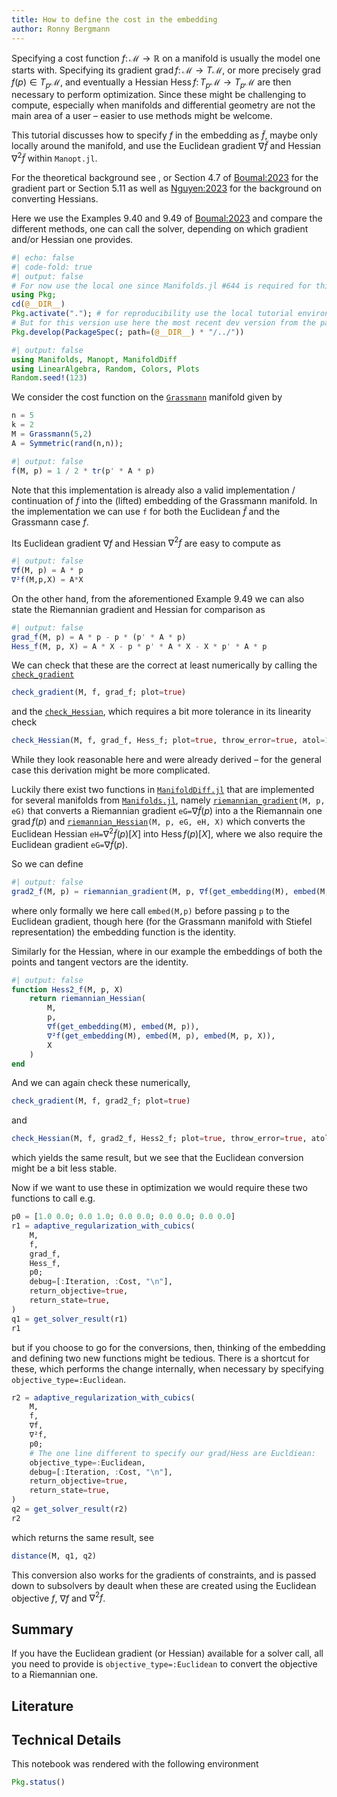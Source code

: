 ```yaml
---
title: How to define the cost in the embedding
author: Ronny Bergmann
---
```


Specifying a cost function $f\colon \mathcal M \to \mathbb R$ on a manifold
is usually the model one starts with.
Specifying its gradient $\operatorname{grad} f\colon\mathcal M \to T\mathcal M$, or more precisely $\operatorname{grad}f(p) \in T_p\mathcal M$, and eventually a Hessian $\operatorname{Hess} f\colon T_p\mathcal M \to T_p\mathcal M$ are then necessary to perform optimization.
Since these might be challenging to compute, especially when manifolds and differential geometry are not
the main area of a user – easier to use methods might be welcome.

This tutorial discusses how to specify $f$ in the embedding as $\tilde f$, maybe only locally around the manifold,
and use the Euclidean gradient $∇ \tilde f$ and Hessian $∇^2 \tilde f$ within `Manopt.jl`.

For the theoretical background see ``[convert an Euclidean to an Riemannian Gradient](@ref EmbeddedGradient)``{=commonmark},
or Section 4.7 of [Boumal:2023](@cite) for the gradient part or Section 5.11 as well as [Nguyen:2023](@cite)
for the background on converting Hessians.

Here we use the Examples 9.40 and 9.49 of [Boumal:2023](@cite) and compare the different methods,
one can call the solver, depending on which gradient and/or Hessian one provides.

```julia
#| echo: false
#| code-fold: true
#| output: false
# For now use the local one since Manifolds.jl #644 is required for this
using Pkg;
cd(@__DIR__)
Pkg.activate("."); # for reproducibility use the local tutorial environment.
# But for this version use here the most recent dev version from the parent folder
Pkg.develop(PackageSpec(; path=(@__DIR__) * "/../"))
```

```julia
#| output: false
using Manifolds, Manopt, ManifoldDiff
using LinearAlgebra, Random, Colors, Plots
Random.seed!(123)
```

We consider the cost function on the [`Grassmann`](https://juliamanifolds.github.io/Manifolds.jl/latest/manifolds/grassmann.html) manifold given by

```julia
n = 5
k = 2
M = Grassmann(5,2)
A = Symmetric(rand(n,n));
```

```julia
#| output: false
f(M, p) = 1 / 2 * tr(p' * A * p)
```

Note that this implementation is already also a valid implementation / continuation
of $f$ into the (lifted) embedding of the Grassmann manifold.
In the implementation we can use `f` for both the Euclidean $\tilde f$ and the Grassmann case $f$.

Its Euclidean gradient $\nabla f$ and Hessian $\nabla^2f$ are easy to compute as

```julia
#| output: false
∇f(M, p) = A * p
∇²f(M,p,X) = A*X
```

On the other hand, from the aforementioned Example 9.49 we can also state
the Riemannian gradient and Hessian for comparison as

```julia
#| output: false
grad_f(M, p) = A * p - p * (p' * A * p)
Hess_f(M, p, X) = A * X - p * p' * A * X - X * p' * A * p
```

We can check that these are the correct at least numerically by calling
the [`check_gradient`](@ref)

```julia
check_gradient(M, f, grad_f; plot=true)
```

and the [`check_Hessian`](@ref), which requires a bit more tolerance in its linearity check

```julia
check_Hessian(M, f, grad_f, Hess_f; plot=true, throw_error=true, atol=1e-15)
```

While they look reasonable here and were already derived – for the general case this derivation
might be more complicated.

Luckily there exist two functions in [`ManifoldDiff.jl`](https://juliamanifolds.github.io/ManifoldDiff.jl/stable/) that are implemented for several
manifolds from [`Manifolds.jl`](https://github.com/JuliaManifolds/Manifolds.jl), namely [`riemannian_gradient`](https://juliamanifolds.github.io/ManifoldDiff.jl/stable/library/#ManifoldDiff.riemannian_gradient-Tuple{AbstractManifold,%20Any,%20Any})`(M, p, eG)` that converts a Riemannian gradient
`eG=`$\nabla \tilde f(p)$  into a the Riemannain one $\operatorname{grad} f(p)$
 and [`riemannian_Hessian`](https://juliamanifolds.github.io/ManifoldDiff.jl/stable/library/#ManifoldDiff.riemannian_Hessian-Tuple{AbstractManifold,%20Any,%20Any,%20Any,%20Any})`(M, p, eG, eH, X)`
 which converts the Euclidean Hessian `eH=`$\nabla^2 \tilde f(p)[X]$  into $\operatorname{Hess} f(p)[X]$,
 where we also require the Euclidean gradient `eG=`$\nabla \tilde f(p)$.

So we can define

```julia
#| output: false
grad2_f(M, p) = riemannian_gradient(M, p, ∇f(get_embedding(M), embed(M, p)))
```

where only formally we here call `embed(M,p)` before passing `p` to the Euclidean gradient,
though here (for the Grassmann manifold with Stiefel representation) the embedding function is the identity.

Similarly for the Hessian, where in our example the embeddings of both the points and tangent vectors are the identity.

```julia
#| output: false
function Hess2_f(M, p, X)
    return riemannian_Hessian(
        M,
        p,
        ∇f(get_embedding(M), embed(M, p)),
        ∇²f(get_embedding(M), embed(M, p), embed(M, p, X)),
        X
    )
end
```

And we can again check these numerically,

```julia
check_gradient(M, f, grad2_f; plot=true)
```

and

```julia
check_Hessian(M, f, grad2_f, Hess2_f; plot=true, throw_error=true, atol=1e-14)
```

which yields the same result, but we see that the Euclidean conversion might be a bit less stable.

Now if we want to use these in optimization we would require these two functions to call e.g.

```julia
p0 = [1.0 0.0; 0.0 1.0; 0.0 0.0; 0.0 0.0; 0.0 0.0]
r1 = adaptive_regularization_with_cubics(
    M,
    f,
    grad_f,
    Hess_f,
    p0;
    debug=[:Iteration, :Cost, "\n"],
    return_objective=true,
    return_state=true,
)
q1 = get_solver_result(r1)
r1
```

but if you choose to go for the conversions, then, thinking of the embedding and defining two new functions might be tedious. There is a shortcut for these, which performs the change internally, when necessary
by specifying `objective_type=:Euclidean`.

```julia
r2 = adaptive_regularization_with_cubics(
    M,
    f,
    ∇f,
    ∇²f,
    p0;
    # The one line different to specify our grad/Hess are Eucldiean:
    objective_type=:Euclidean,
    debug=[:Iteration, :Cost, "\n"],
    return_objective=true,
    return_state=true,
)
q2 = get_solver_result(r2)
r2
```

which returns the same result, see

```julia
distance(M, q1, q2)
```


This conversion also works for the gradients of constraints, and is passed down to
subsolvers by deault when these are created using the Euclidean objective $f$, $\nabla f$ and $\nabla^2 f$.

## Summary

If you have the Euclidean gradient (or Hessian) available for a solver call,
all you need to provide is `objective_type=:Euclidean` to convert the objective
to a Riemannian one.

## Literature

````{=commonmark}
```@bibliography
Pages = ["EmbeddingObjectives.md"]
Canonical=false
```
````

## Technical Details

This notebook was rendered with the following environment

```julia
Pkg.status()
```